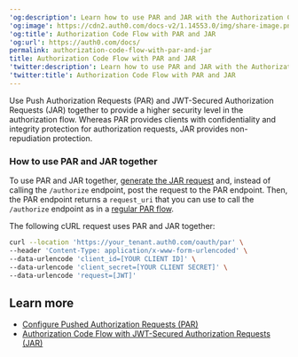 ---
'og:description': Learn how to use PAR and JAR with the Authorization Code Flow.
'og:image': https://cdn2.auth0.com/docs-v2/1.14553.0/img/share-image.png
'og:title': Authorization Code Flow with PAR and JAR
'og:url': https://auth0.com/docs/
permalink: authorization-code-flow-with-par-and-jar
title: Authorization Code Flow with PAR and JAR
'twitter:description': Learn how to use PAR and JAR with the Authorization Code Flow.
'twitter:title': Authorization Code Flow with PAR and JAR
---
Use Push Authorization Requests (PAR) and <Tooltip tip="JSON Web Token (JWT): Standard ID Token format (and often Access Token format) used to represent claims securely between two parties." cta="View Glossary" href="/docs/glossary?term=JWT">JWT</Tooltip>-Secured Authorization Requests (JAR) together to provide a higher security level in the <Tooltip tip="JSON Web Token (JWT): Standard ID Token format (and often Access Token format) used to represent claims securely between two parties." cta="View Glossary" href="/docs/glossary?term=authorization+flow">authorization flow</Tooltip>. Whereas PAR provides clients with confidentiality and integrity protection for authorization requests, JAR provides non-repudiation protection.

### How to use PAR and JAR together

To use PAR and JAR together, [generate the JAR request](/docs/get-started/authentication-and-authorization-flow/authorization-code-flow/authorization-code-flow-with-jar) and, instead of calling the `/authorize` endpoint, post the request to the PAR endpoint. Then, the PAR endpoint returns a `request_uri` that you can use to call the `/authorize` endpoint as in a [regular PAR flow](/docs/get-started/authentication-and-authorization-flow/authorization-code-flow/authorization-code-flow-with-par).

The following cURL request uses PAR and JAR together:

```bash lines
curl --location 'https://your_tenant.auth0.com/oauth/par' \
--header 'Content-Type: application/x-www-form-urlencoded' \
--data-urlencode 'client_id=[YOUR CLIENT ID]' \
--data-urlencode 'client_secret=[YOUR CLIENT SECRET]' \
--data-urlencode 'request=[JWT]'
```






## Learn more

* [Configure Pushed Authorization Requests (PAR)](/docs/get-started/applications/configure-par)
* [Authorization Code Flow with JWT-Secured Authorization Requests (JAR)](/docs/get-started/authentication-and-authorization-flow/authorization-code-flow/authorization-code-flow-with-jar)